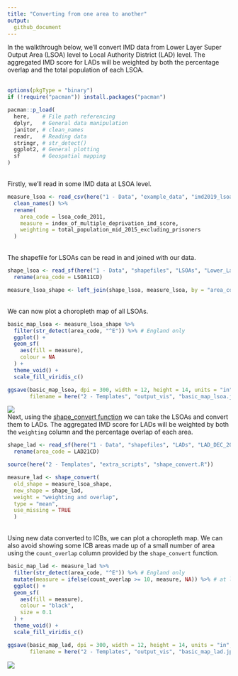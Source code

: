 ```yaml
---
title: "Converting from one area to another"
output:
  github_document
---
```

In the walkthrough below, we'll convert IMD data from Lower Layer Super Output Area (LSOA) level to Local Authority District (LAD) level. The aggregated IMD score for LADs will be weighted by both the percentage overlap and the total population of each LSOA.
\
\
```r
options(pkgType = "binary")
if (!require("pacman")) install.packages("pacman")

pacman::p_load(
  here,    # File path referencing
  dplyr,   # General data manipulation
  janitor, # clean_names
  readr,   # Reading data
  stringr, # str_detect()
  ggplot2, # General plotting
  sf       # Geospatial mapping
)
```
\
Firstly, we'll read in some IMD data at LSOA level.
```r
measure_lsoa <- read_csv(here("1 - Data", "example_data", "imd2019_lsoa.csv")) %>% 
  clean_names() %>% 
  rename(
    area_code = lsoa_code_2011,
    measure = index_of_multiple_deprivation_imd_score,
    weighting = total_population_mid_2015_excluding_prisoners
  )
```
\
The shapefile for LSOAs can be read in and joined with our data.
```r
shape_lsoa <- read_sf(here("1 - Data", "shapefiles", "LSOAs", "Lower_Layer_Super_Output_Areas_(Dec_2011)_Boundaries_Full_Clipped_(BFC)_EW_V3.shp")) %>% 
  rename(area_code = LSOA11CD)

measure_lsoa_shape <- left_join(shape_lsoa, measure_lsoa, by = "area_code")
```
\
We can now plot a choropleth map of all LSOAs.
```r
basic_map_lsoa <- measure_lsoa_shape %>%
  filter(str_detect(area_code, "^E")) %>% # England only
  ggplot() +
  geom_sf(
    aes(fill = measure),
    colour = NA
  ) +
  theme_void() +
  scale_fill_viridis_c()

ggsave(basic_map_lsoa, dpi = 300, width = 12, height = 14, units = "in",
       filename = here("2 - Templates", "output_vis", "basic_map_lsoa.jpeg"))
```
![](output_vis/basic_map_lsoa.jpeg)
\
Next, using the [shape_convert function](https://github.com/DataS-DHSC/geospatial-vis-templates/tree/master/2%20-%20Templates/extra_scripts/shape_convert.R) we can take the LSOAs and convert them to LADs. The aggregated IMD score for LADs will be weighted by both the `weighting` column and the percentage overlap of each area.
```r
shape_lad <- read_sf(here("1 - Data", "shapefiles", "LADs", "LAD_DEC_2021_UK_BFC.shp")) %>% 
  rename(area_code = LAD21CD)

source(here("2 - Templates", "extra_scripts", "shape_convert.R"))

measure_lad <- shape_convert(
  old_shape = measure_lsoa_shape, 
  new_shape = shape_lad,
  weight = "weighting and overlap",
  type = "mean",
  use_missing = TRUE
  )
```
\
Using new data converted to ICBs, we can plot a choropleth map. We can also avoid showing some ICB areas made up of a small number of area using the `count_overlap` column provided by the `shape_convert` function.
```r
basic_map_lad <- measure_lad %>%
  filter(str_detect(area_code, "^E")) %>% # England only
  mutate(measure = ifelse(count_overlap >= 10, measure, NA)) %>% # at least 10 areas
  ggplot() +
  geom_sf(
    aes(fill = measure),
    colour = "black",
    size = 0.1
  ) +
  theme_void() +
  scale_fill_viridis_c()

ggsave(basic_map_lad, dpi = 300, width = 12, height = 14, units = "in",
       filename = here("2 - Templates", "output_vis", "basic_map_lad.jpeg"))
```
![](output_vis/basic_map_lad.jpeg)
